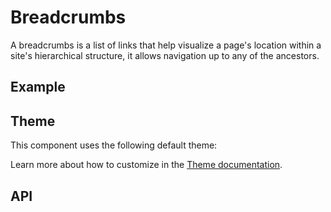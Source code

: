 
<Meta of={BreadcrumbStories} />

# Breadcrumbs
A breadcrumbs is a list of links that help visualize a page's location within a 
site's hierarchical structure, it allows navigation up to any of the ancestors.

## Example
<ToggleCanvas sourceState="shown" of={BreadcrumbStories.Basic} storybook="components-layout-breadcrumbs--basic" />

## Theme
This component uses the following default theme:

<ThemeRender theme={breadcrumbsTheme} />

Learn more about how to customize in the [Theme documentation](/docs/theme/getting-started).

## API
<PropsTable name="Breadcrumbs" />
